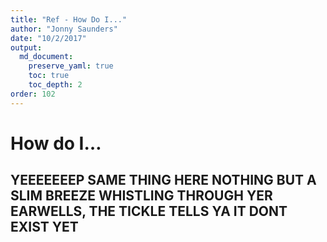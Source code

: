 ```yaml
---
title: "Ref - How Do I..."
author: "Jonny Saunders"
date: "10/2/2017"
output: 
  md_document:
    preserve_yaml: true
    toc: true
    toc_depth: 2
order: 102
---
```


# How do I...

## YEEEEEEEP SAME THING HERE NOTHING BUT A SLIM BREEZE WHISTLING THROUGH YER EARWELLS, THE TICKLE TELLS YA IT DONT EXIST YET